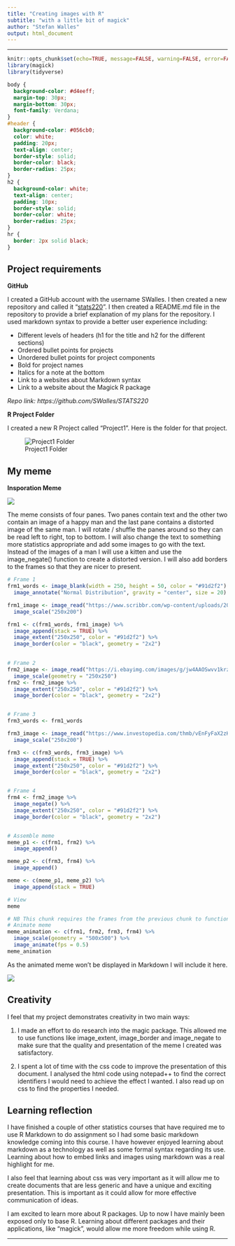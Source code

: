 ---
title: "Creating images with R"
subtitle: "with a little bit of magick"
author: "Stefan Walles"
output: html_document
---

___

```{r setup, include=FALSE}
knitr::opts_chunk$set(echo=TRUE, message=FALSE, warning=FALSE, error=FALSE)
library(magick)
library(tidyverse)
```

```{css}
body {
  background-color: #d4eeff;
  margin-top: 30px;
  margin-bottom: 30px;
  font-family: Verdana;
}
#header {
  background-color: #056cb0;
  color: white;
  padding: 20px;
  text-align: center;
  border-style: solid;
  border-color: black;
  border-radius: 25px;
}
h2 {
  background-color: white;
  text-align: center;
  padding: 10px;
  border-style: solid;
  border-color: white;
  border-radius: 25px;
}
hr {
  border: 2px solid black;
}
```

## Project requirements

 **GitHub**

I created a GitHub account with the username SWalles. I then created a new repository and called it "[stats220](https://github.com/SWalles/STATS220)". I then created a README.md file in the repository to provide a brief explanation of my plans for the repository. I used markdown syntax to provide a better user experience including:

- Different levels of headers (h1 for the title and h2 for the different sections)
- Ordered bullet points for projects
- Unordered bullet points for project components
- Bold for project names
- Italics for a note at the bottom
- Link to a websites about Markdown syntax
- Link to a website about the Magick R package

*Repo link: https://github.com/SWalles/STATS220*

**R Project Folder**

I created a new R Project called "Project1". Here is the folder for that project.

![Project1 Folder](RProjectFolder.PNG)

## My meme

**Insporation Meme**

![](inspo_meme.jpg)

The meme consists of four panes. Two panes contain text and the other two contain an image of a happy man and the last pane contains a distorted image of the same man. I will rotate / shuffle the panes around so they can be read left to right, top to bottom. I will also change the text to something more statistics appropriate and add some images to go with the text. Instead of the images of a man I will use a kitten and use the image_negate() function to create a distorted version. I will also add borders to the frames so that they are nicer to present. 

```{r meme-code, eval=TRUE}
# Frame 1
frm1_words <- image_blank(width = 250, height = 50, color = "#91d2f2") %>% 
  image_annotate("Normal Distribution", gravity = "center", size = 20)

frm1_image <- image_read("https://www.scribbr.com/wp-content/uploads/2023/02/standard-normal-distribution-example.webp") %>% 
  image_scale("250x200")

frm1 <- c(frm1_words, frm1_image) %>% 
  image_append(stack = TRUE) %>% 
  image_extent("250x250", color = "#91d2f2") %>% 
  image_border(color = "black", geometry = "2x2")
  

# Frame 2
frm2_image <- image_read("https://i.ebayimg.com/images/g/jw4AAOSwvv1krzzl/s-l1200.webp") %>% 
  image_scale(geometry = "250x250")
frm2 <- frm2_image %>% 
  image_extent("250x250", color = "#91d2f2") %>% 
  image_border(color = "black", geometry = "2x2")


# Frame 3
frm3_words <- frm1_words

frm3_image <- image_read("https://www.investopedia.com/thmb/vEnFyFaX2zK96wVerxokPmEt3dU=/1500x0/filters:no_upscale():max_bytes(150000):strip_icc()/Clipboard01-fdb217713438416cadafc48a1e4e5ee4.jpg")  %>% 
  image_scale("250x200")

frm3 <- c(frm3_words, frm3_image) %>% 
  image_append(stack = TRUE) %>% 
  image_extent("250x250", color = "#91d2f2") %>% 
  image_border(color = "black", geometry = "2x2")


# Frame 4
frm4 <- frm2_image %>% 
  image_negate() %>% 
  image_extent("250x250", color = "#91d2f2") %>% 
  image_border(color = "black", geometry = "2x2")


# Assemble meme
meme_p1 <- c(frm1, frm2) %>% 
  image_append()

meme_p2 <- c(frm3, frm4) %>% 
  image_append()

meme <- c(meme_p1, meme_p2) %>% 
  image_append(stack = TRUE)

# View
meme

```


```{r animation-code, eval=FALSE}
# NB This chunk requires the frames from the previous chunk to function
# Animate meme
meme_animation <- c(frm1, frm2, frm3, frm4) %>% 
  image_scale(geometry = "500x500") %>% 
  image_animate(fps = 0.5)
meme_animation
```

As the animated meme won't be displayed in Markdown I will include it here.

![](my_animation.gif)

## Creativity
  
I feel that my project demonstrates creativity in two main ways:

1. I made an effort to do research into the magic package. This allowed me to use functions like image_extent, image_border and image_negate to make sure that the quality and presentation of the meme I created was satisfactory.

2. I spent a lot of time with the css code to improve the presentation of this document. I analysed the html code using notepad++ to find the correct identifiers I would need to achieve the effect I wanted. I also read up on css to find the properties I needed.

## Learning reflection

I have finished a couple of other statistics courses that have required me to use R Markdown to do assignment so I had some basic markdown knowledge coming into this course. I have however enjoyed learning about markdown as a technology as well as some formal syntax regarding its use. Learning about how to embed links and images using markdown was a real highlight for me. 

I also feel that learning about css was very important as it will allow me to create documents that are less generic and have a unique and exciting presentation. This is important as it could allow for more effective communication of ideas.

I am excited to learn more about R packages. Up to now I have mainly been exposed only to base R. Learning about different packages and their applications, like "magick", would allow me more freedom while using R.

___